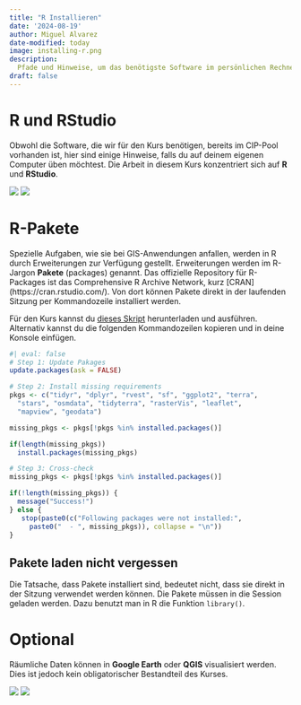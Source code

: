 ```yaml
---
title: "R Installieren"
date: '2024-08-19'
author: Miguel Alvarez
date-modified: today
image: installing-r.png
description:
  Pfade und Hinweise, um das benötigste Software im persönlichen Rechner zu installieren.
draft: false
---
```


# R und RStudio

Obwohl die Software, die wir für den Kurs benötigen, bereits im CIP-Pool vorhanden ist, hier sind einige Hinweise, falls du auf deinem eigenen Computer üben möchtest.
Die Arbeit in diesem Kurs konzentriert sich auf **R** und **RStudio**.

[![](https://img.shields.io/badge/install-R-blue.svg)](https://cran.rstudio.com/)
[![](https://img.shields.io/badge/install-RStudio-blue.svg)](https://posit.co/download/rstudio-desktop/)


# R-Pakete

Spezielle Aufgaben, wie sie bei GIS-Anwendungen anfallen, werden in R durch Erweiterungen zur Verfügung gestellt.
Erweiterungen werden im R-Jargon **Pakete** (packages) genannt.
Das offizielle Repository für R-Packages ist das Comprehensive R Archive Network, kurz [CRAN] (https://cran.rstudio.com/).
Von dort können Pakete direkt in der laufenden Sitzung per Kommandozeile installiert werden.

Für den Kurs kannst du [dieses Skript](install-packages.R) herunterladen und ausführen.
Alternativ kannst du die folgenden Kommandozeilen kopieren und in deine Konsole einfügen.

```r
#| eval: false
# Step 1: Update Pakages
update.packages(ask = FALSE)

# Step 2: Install missing requirements
pkgs <- c("tidyr", "dplyr", "rvest", "sf", "ggplot2", "terra",
  "stars", "osmdata", "tidyterra", "rasterVis", "leaflet",
  "mapview", "geodata")

missing_pkgs <- pkgs[!pkgs %in% installed.packages()]

if(length(missing_pkgs))
  install.packages(missing_pkgs)

# Step 3: Cross-check
missing_pkgs <- pkgs[!pkgs %in% installed.packages()]

if(!length(missing_pkgs)) {
  message("Success!")
} else {
   stop(paste0(c("Following packages were not installed:",
     paste0("  - ", missing_pkgs)), collapse = "\n"))
}
```

::: {.callout-tip}
## Pakete laden nicht vergessen

Die Tatsache, dass Pakete installiert sind, bedeutet nicht, dass sie direkt in der Sitzung verwendet werden können.
Die Pakete müssen in die Session geladen werden.
Dazu benutzt man in R die Funktion `library()`.
:::


# Optional

Räumliche Daten können in **Google Earth** oder **QGIS** visualisiert werden.
Dies ist jedoch kein obligatorischer Bestandteil des Kurses.

[![](https://img.shields.io/badge/install-Google_Earth-blue.svg)](https://www.google.com/intl/de_in/earth/versions/#earth-pro)
[![](https://img.shields.io/badge/install-QGIS-blue.svg)](https://qgis.org/download/)
